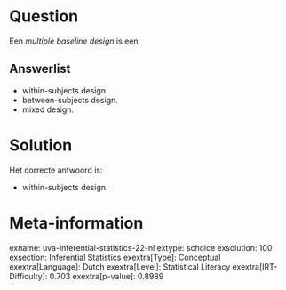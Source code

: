 Question
========

Een *multiple baseline design* is een

Answerlist
----------

* within-subjects design.
* between-subjects design.
* mixed design.

Solution
========

Het correcte antwoord is: 

* within-subjects design.

Meta-information
================
exname: uva-inferential-statistics-22-nl
extype: schoice
exsolution: 100
exsection: Inferential Statistics
exextra[Type]: Conceptual
exextra[Language]: Dutch
exextra[Level]: Statistical Literacy
exextra[IRT-Difficulty]: 0.703
exextra[p-value]: 0.8989
